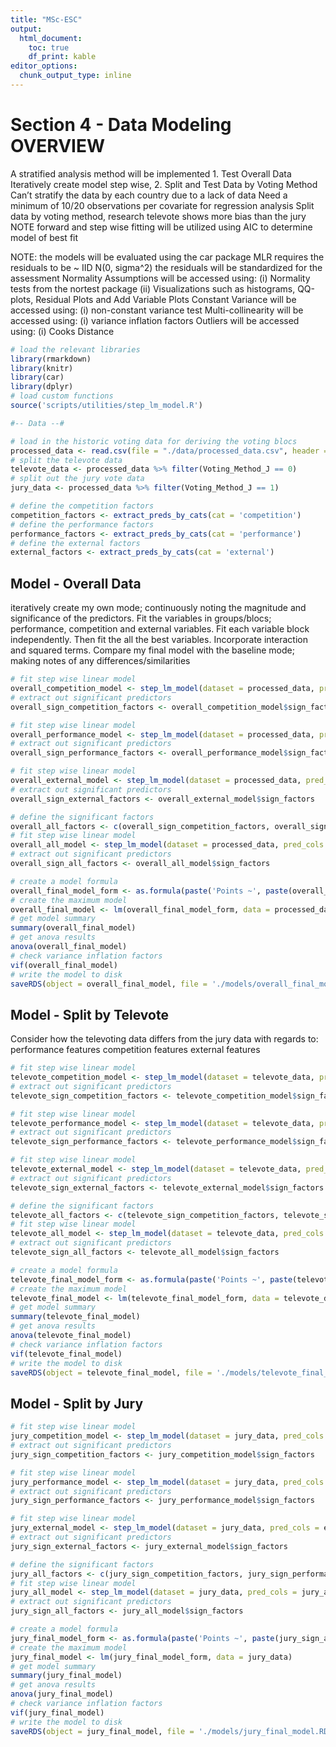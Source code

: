 ```yaml
---
title: "MSc-ESC"
output: 
  html_document:
    toc: true
    df_print: kable
editor_options: 
  chunk_output_type: inline
---
```


# Section 4 - Data Modeling OVERVIEW

A stratified analysis method will be implemented
1. Test Overall Data
Iteratively create model step wise, 
2. Split and Test Data by Voting Method
Can't stratify the data by each country due to a lack of data
Need a minimum of 10/20 observations per covariate for regression analysis
Split data by voting method, research televote shows more bias than the jury
NOTE forward and step wise fitting will be utilized using AIC to determine model of best fit

NOTE: the models will be evaluated using the car package
MLR requires the residuals to be ~ IID N(0, sigma^2)
the residuals will be standardized for the assessment
Normality Assumptions will be accessed using:
(i) Normality tests from the nortest package
(ii) Visualizations such as histograms, QQ-plots, Residual Plots and Add Variable Plots
Constant Variance will be accessed using:
(i) non-constant variance test
Multi-collinearity will be accessed using:
(i) variance inflation factors
Outliers will be accessed using:
(i) Cooks Distance

```r
# load the relevant libraries
library(rmarkdown)
library(knitr)
library(car)
library(dplyr)
# load custom functions
source('scripts/utilities/step_lm_model.R')
```

```r
#-- Data --#

# load in the historic voting data for deriving the voting blocs
processed_data <- read.csv(file = "./data/processed_data.csv", header = T)
# split the televote data
televote_data <- processed_data %>% filter(Voting_Method_J == 0)
# split out the jury vote data
jury_data <- processed_data %>% filter(Voting_Method_J == 1)

# define the competition factors
competition_factors <- extract_preds_by_cats(cat = 'competition')
# define the performance factors
performance_factors <- extract_preds_by_cats(cat = 'performance')
# define the external factors
external_factors <- extract_preds_by_cats(cat = 'external')
```

## Model - Overall Data

iteratively create my own mode; 
continuously noting the magnitude and significance of the predictors. 
Fit the variables in groups/blocs; 
performance, competition and external variables. 
Fit each variable block independently. 
Then fit the all the best variables. 
Incorporate interaction and squared terms. 
Compare my final model with the baseline mode; 
making notes of any differences/similarities

```r
# fit step wise linear model
overall_competition_model <- step_lm_model(dataset = processed_data, pred_cols = competition_factors)
# extract out significant predictors
overall_sign_competition_factors <- overall_competition_model$sign_factors
```

```r
# fit step wise linear model
overall_performance_model <- step_lm_model(dataset = processed_data, pred_cols = performance_factors)
# extract out significant predictors
overall_sign_performance_factors <- overall_performance_model$sign_factors
```

```r
# fit step wise linear model
overall_external_model <- step_lm_model(dataset = processed_data, pred_cols = external_factors)
# extract out significant predictors
overall_sign_external_factors <- overall_external_model$sign_factors
```

```r
# define the significant factors
overall_all_factors <- c(overall_sign_competition_factors, overall_sign_performance_factors, overall_sign_external_factors)
# fit step wise linear model
overall_all_model <- step_lm_model(dataset = processed_data, pred_cols = overall_all_factors)
# extract out significant predictors
overall_sign_all_factors <- overall_all_model$sign_factors
```

```r
# create a model formula
overall_final_model_form <- as.formula(paste('Points ~', paste(overall_sign_all_factors, collapse = ' + ')))
# create the maximum model
overall_final_model <- lm(overall_final_model_form, data = processed_data)
# get model summary
summary(overall_final_model)
# get anova results
anova(overall_final_model)
# check variance inflation factors
vif(overall_final_model)
# write the model to disk
saveRDS(object = overall_final_model, file = './models/overall_final_model.RDS')
```

## Model - Split by Televote

Consider how the televoting data differs from the jury data
with regards to:
performance features
competition features
external features

```r
# fit step wise linear model
televote_competition_model <- step_lm_model(dataset = televote_data, pred_cols = competition_factors)
# extract out significant predictors
televote_sign_competition_factors <- televote_competition_model$sign_factors
```

```r
# fit step wise linear model
televote_performance_model <- step_lm_model(dataset = televote_data, pred_cols = performance_factors)
# extract out significant predictors
televote_sign_performance_factors <- televote_performance_model$sign_factors
```

```r
# fit step wise linear model
televote_external_model <- step_lm_model(dataset = televote_data, pred_cols = external_factors)
# extract out significant predictors
televote_sign_external_factors <- televote_external_model$sign_factors
```

```r
# define the significant factors
televote_all_factors <- c(televote_sign_competition_factors, televote_sign_performance_factors, televote_sign_external_factors)
# fit step wise linear model
televote_all_model <- step_lm_model(dataset = televote_data, pred_cols = televote_all_factors)
# extract out significant predictors
televote_sign_all_factors <- televote_all_model$sign_factors
```

```r
# create a model formula
televote_final_model_form <- as.formula(paste('Points ~', paste(televote_sign_all_factors, collapse = ' + ')))
# create the maximum model
televote_final_model <- lm(televote_final_model_form, data = televote_data)
# get model summary
summary(televote_final_model)
# get anova results
anova(televote_final_model)
# check variance inflation factors
vif(televote_final_model)
# write the model to disk
saveRDS(object = televote_final_model, file = './models/televote_final_model.RDS')
```

## Model - Split by Jury 

```r
# fit step wise linear model
jury_competition_model <- step_lm_model(dataset = jury_data, pred_cols = competition_factors)
# extract out significant predictors
jury_sign_competition_factors <- jury_competition_model$sign_factors
```

```r
# fit step wise linear model
jury_performance_model <- step_lm_model(dataset = jury_data, pred_cols = performance_factors)
# extract out significant predictors
jury_sign_performance_factors <- jury_performance_model$sign_factors
```

```r
# fit step wise linear model
jury_external_model <- step_lm_model(dataset = jury_data, pred_cols = external_factors)
# extract out significant predictors
jury_sign_external_factors <- jury_external_model$sign_factors
```

```r
# define the significant factors
jury_all_factors <- c(jury_sign_competition_factors, jury_sign_performance_factors, jury_sign_external_factors)
# fit step wise linear model
jury_all_model <- step_lm_model(dataset = jury_data, pred_cols = jury_all_factors)
# extract out significant predictors
jury_sign_all_factors <- jury_all_model$sign_factors
```

```r
# create a model formula
jury_final_model_form <- as.formula(paste('Points ~', paste(jury_sign_all_factors, collapse = ' + ')))
# create the maximum model
jury_final_model <- lm(jury_final_model_form, data = jury_data)
# get model summary
summary(jury_final_model)
# get anova results
anova(jury_final_model)
# check variance inflation factors
vif(jury_final_model)
# write the model to disk
saveRDS(object = jury_final_model, file = './models/jury_final_model.RDS')
```

